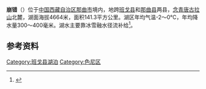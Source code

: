 {{ViewTibetanScript}}
{{Infobox_lake
 |湖泊名稱 = 崩错
 |湖泊照片 = 
 |湖泊照片標題 = 
 |測深圖 =
 |測深圖標題 =
 |湖泊所在地 = [[中国|中国]][[西藏|西藏]]
 |座標 = {{coord |31|13|N|91|09|E|display=inline,title|scale:500000_type:waterbody_region:CN}}
 |湖泊類別 = [[咸水湖|咸水湖]]
 |流入 =[[打日雄曲|打日雄曲]]、[[池恩能曲|池恩能曲]]等
 |流出 = 
 |集水區面積 = 1411.7平方公里
 |集水區國家 =
 |湖泊長度 =24.5公里
 |湖泊闊度 = 最大11.5公里<br />平均5.77公里
 |湖泊面積 =141.3平方公里
 |平均深度 = 
 |最深深度 = 
 |水體體積 = 
 |湖水停留時間 =
 |湖岸線長度 =61公里 
 |海拔高度 = 4664米
 |湖中島嶼 =
 |湖邊城鎮 =
}}
{{Location map
 |China Tibet
 |mark=<!--dot-->Blue pog.svg
 |lat_deg=31|lat_min=13|lat_sec =
 |lon_deg=91|lon_min=09|lon_sec =
 |caption=崩错在[[西藏|西藏]]的位置。
 |position=right
 |width=350
 |float=right
}}
'''崩错'''（{{bo|z=འབྲོང་མཚོ|w=brong mtsho|t=Drong Tso}}）位于[[中国|中国]][[西藏自治区|西藏自治区]][[那曲市|那曲市]]境内，地跨[[班戈县|班戈县]]和[[那曲县|那曲县]]两县，[[念青唐古拉山|念青唐古拉山]]北麓，湖面海拔4664米，面积141.3平方公里。湖区年均气温-2～0℃，年均降水量300～400毫米。湖水主要靠冰雪融水径流补给<ref>{{cite book zh |author=王苏民 窦鸿身 |title=中国湖泊志 |format=M |edition=1 |location=北京 |publisher=科学出版社 |date=1998|pages=410|id= ISBN 7-03-006706-1}}</ref>。
==参考资料==
{{Reflist}}

[[Category:班戈县湖泊|Category:班戈县湖泊]]
[[Category:色尼区|Category:色尼区]]